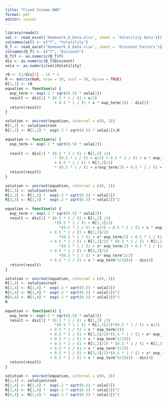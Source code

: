 ```yaml
---
title: "Fixed Income HW6"
format: pdf
editor: visual
---
```

```r
library(readxl)
vol <- read_excel('Homework_6_Data.xlsx', sheet = 'Volatility Data')[2:31,]
colnames(vol) <- c("T", "Volatility")
D_T <- read_excel('Homework_6_Data.xlsx', sheet = 'Discount Factors')[4:33,]
colnames(D_T) <- c("T", "Discount")
D_T$T <- as.numeric(D_T$T)
dis <- as.numeric(D_T$Discount)
vola <- as.numeric(vol$Volatility)
```



```r
r0 <- (1/dis[1] - 1) * 2
R <- matrix(NaN, nrow = 30, ncol = 30, byrow = TRUE)
R[1,1] <- r0
equation <- function(x) {
  exp_term <- exp(-2 * sqrt(0.5) * vola[1])
  result <- dis[1] * (0.5 * 1 / (1 + x/2) 
                      + 0.5 * 1 / (1 + x * exp_term/2)) - dis[2]
  return(result)
}

solution <- uniroot(equation, interval = c(0, 1))
R[1,2] <- solution$root
R[2,2] <- R[1,2] *  exp(-2 * sqrt(0.5) * vola[1]);R
```


```r
equation <- function(x) {
  exp_term <- exp(-2 * sqrt(0.5) * vola[2])
  
  result <- dis[1] * (0.5 * 1 / (1 + R[1,2] /2) 
                      * (0.5 * 1 / (1 + x/2) + 0.5 * 1 / (1 + x * exp_term/2)) 
                      + 0.5 * 1 / (1 + R[2,2]/2) 
                      * (0.5 * 1 / (1 + x*exp_term/2) + 0.5 * 1 / (1 + x * exp_term^2/2))) - dis[3]
  return(result)
}

solution <- uniroot(equation, interval = c(0, 1))
R[1,3] <- solution$root
R[2,3] <- R[1,3] *  exp(-2 * sqrt(0.5) * vola[2])
R[3,3] <- R[1,3] *  exp(-2 * sqrt(0.5) * vola[2])^2
```

```r
equation <- function(x) {
  exp_term <- exp(-2 * sqrt(0.5) * vola[3])
  result <- dis[1] * (0.5 * 1 / (1 + R[1,2] /2)
                      *(0.5 * 1 / (1 + R[1,3]/2)
                        *(0.5 * 1 / (1 + x/2) + 0.5 * 1 / (1 + x * exp_term/2)) 
                    + 0.5 * 1 / (1 + R[2,3]/2)
                        *(0.5 * 1 / (1 + x* exp_term/2) + 0.5 * 1 / (1 + x * exp_term^2/2))) 
                    + 0.5 * 1 / (1 + R[2,2]/2) * (0.5 * 1 / (1 + R[2,3]/2)
                        *(0.5 * 1 / (1 + x* exp_term/2) + 0.5 * 1 / (1 + x * exp_term^2/2)) 
                    + 0.5 * 1 / (1 + R[3,3]/2)
                        *(0.5 * 1 / (1 + x* exp_term^2/2) 
                    + 0.5 * 1 / (1 + x * exp_term^3/2)))) - dis[4]
  return(result)
}

solution <- uniroot(equation, interval = c(0, 1))
R[1,4] <- solution$root
R[2,4] <- R[1,4] *  exp(-2 * sqrt(0.5) * vola[3])
R[3,4] <- R[1,4] *  exp(-2 * sqrt(0.5) * vola[3])^2
R[4,4] <- R[1,4] *  exp(-2 * sqrt(0.5) * vola[3])^3
R
```



```r
equation <- function(x) {
  exp_term <- exp(-2 * sqrt(0.5) * vola[3])
  result <- dis[1] * (0.5 * 1 / (1 + R[1,2] /2)
                      *(0.5 * 1 / (1 + R[1,3]/2)*(0.5 * 1 / (1 + x/2) 
                    + 0.5 * 1 / (1 + x * exp_term/2)) 
                    + 0.5 * 1 / (1 + R[2,3]/2)*(0.5 * 1 / (1 + x* exp_term/2) 
                    + 0.5 * 1 / (1 + x * exp_term^2/2))) 
                    + 0.5 * 1 / (1 + R[2,2]/2) * (0.5 * 1 / (1 + R[2,3]/2)*(0.5 * 1 / (1 + x* exp_term/2) 
                    + 0.5 * 1 / (1 + x * exp_term^2/2)) 
                    + 0.5 * 1 / (1 + R[3,3]/2)*(0.5 * 1 / (1 + x* exp_term^2/2) 
                    + 0.5 * 1 / (1 + x * exp_term^3/2)))) - dis[4]
  return(result)
}

solution <- uniroot(equation, interval = c(0, 1))
R[1,4] <- solution$root
R[2,4] <- R[1,4] *  exp(-2 * sqrt(0.5) * vola[3])
R[3,4] <- R[1,4] *  exp(-2 * sqrt(0.5) * vola[3])^2
R[4,4] <- R[1,4] *  exp(-2 * sqrt(0.5) * vola[3])^3
```



```r

```



